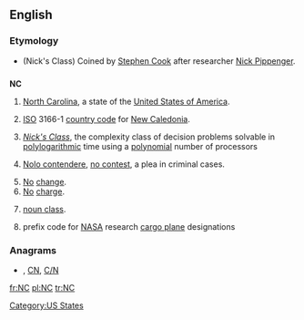 {{also|N.C.|nC|.nc}}
==English==

===Etymology===
* (Nick's Class) Coined by [[w:Stephen Cook|Stephen Cook]] after researcher [[w:Nick Pippenger|Nick Pippenger]].

==={{abbreviation}}===
'''NC'''

# {{US}} [[North Carolina]], a state of the [[United States of America]].
# [[ISO]] 3166-1 [[country code]] for [[New Caledonia]].
# {{comptheory}} ''[[w:NC (complexity)|Nick's Class]]'', the complexity class of decision problems solvable in [[polylogarithmic]] time using a [[polynomial]] number of processors
# {{legal}} [[nolo contendere|Nolo contendere]], [[no contest]], a plea in criminal cases.
# [[no|No]] [[change]].
# [[no|No]] [[charge]].
# {{linguistics}} [[noun class]].
# {{US}}{{aviation}} prefix code for [[NASA]] research [[cargo plane]] designations

===Anagrams===
* {{alphagram|[[c'n#English|c'n]]}} , [[CN#English|CN]], [[C/N#English|C/N]]


[[Category:US States]]

[[fr:NC]]
[[pl:NC]]
[[tr:NC]]